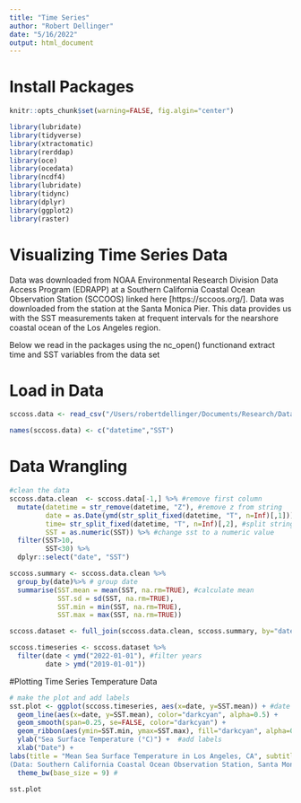 ```yaml
---
title: "Time Series"
author: "Robert Dellinger"
date: "5/16/2022"
output: html_document
---
```


# Install Packages 

```r
knitr::opts_chunk$set(warning=FALSE, fig.algin="center")

library(lubridate)
library(tidyverse)
library(xtractomatic)
library(rerddap)
library(oce)
library(ocedata)
library(ncdf4)
library(lubridate)
library(tidync)
library(dplyr)
library(ggplot2)
library(raster)


```

# Visualizing Time Series Data

Data was downloaded from NOAA Environmental Research Division Data Access Program (EDRAPP) at a Southern California Coastal Ocean Observation Station (SCCOOS) linked here [https://sccoos.org/]. Data was downloaded from the station at the Santa Monica Pier. This data provides us with the SST measurements taken at frequent intervals for the nearshore coastal ocean of the Los Angeles region. 

Below we read in the packages using the nc_open() functionand extract time and SST variables from the data set

# Load in Data

```r

sccoss.data <- read_csv("/Users/robertdellinger/Documents/Research/Data/Temperature_Data/sccoss.santamonica.sst.2012.2022.csv")

names(sccoss.data) <- c("datetime","SST")

```

# Data Wrangling 

```r

#clean the data
sccoss.data.clean  <- sccoss.data[-1,] %>% #remove first column
  mutate(datetime = str_remove(datetime, "Z"), #remove z from string
         date = as.Date(ymd(str_split_fixed(datetime, "T", n=Inf)[,1])), #split string into date
         time= str_split_fixed(datetime, "T", n=Inf)[,2], #split string into time
         SST = as.numeric(SST)) %>% #change sst to a numeric value
  filter(SST>10,
         SST<30) %>%
  dplyr::select("date", "SST") 

sccoss.summary <- sccoss.data.clean %>% 
  group_by(date)%>% # group date
  summarise(SST.mean = mean(SST, na.rm=TRUE), #calculate mean
            SST.sd = sd(SST, na.rm=TRUE),
            SST.min = min(SST, na.rm=TRUE),
            SST.max = max(SST, na.rm=TRUE))

sccoss.dataset <- full_join(sccoss.data.clean, sccoss.summary, by="date") #join data sets

sccoss.timeseries <- sccoss.dataset %>% 
  filter(date < ymd("2022-01-01"), #filter years
         date > ymd("2019-01-01"))

```

#Plotting Time Series Temperature Data

```r

# make the plot and add labels
sst.plot <- ggplot(sccoss.timeseries, aes(x=date, y=SST.mean)) + #date by mean sst
  geom_line(aes(x=date, y=SST.mean), color="darkcyan", alpha=0.5) +
  geom_smooth(span=0.25, se=FALSE, color="darkcyan") +
  geom_ribbon(aes(ymin=SST.min, ymax=SST.max), fill="darkcyan", alpha=0.1)+
  ylab("Sea Surface Temperature (°C)") +  #add labels
  xlab("Date") +
labs(title = "Mean Sea Surface Temperature in Los Angeles, CA", subtitle = "Maximum, Minimum, & Mean SST Between 2019 & 2022 
(Data: Southern California Coastal Ocean Observation Station, Santa Monica Pier)") +
  theme_bw(base_size = 9) #

sst.plot

```